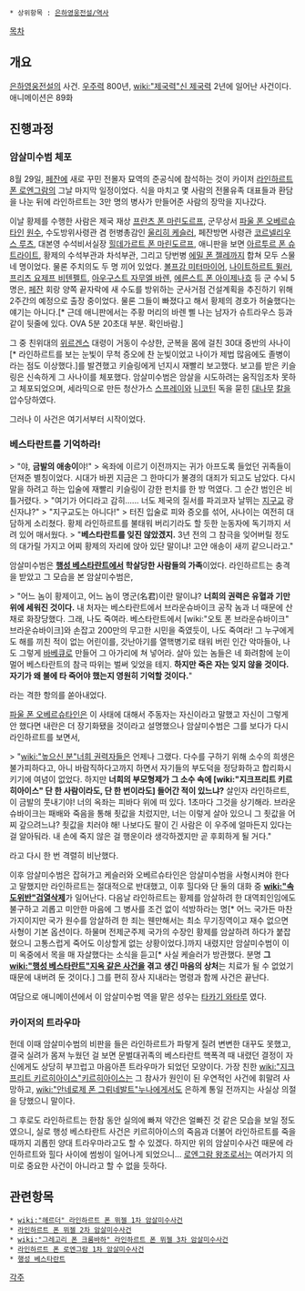  * 상위항목 : [[은하영웅전설/역사]]

[[목차]]

== 개요 ==
[[은하영웅전설]]의 사건. [[우주력]] 800년, [[wiki:"제국력"신 제국력]] 2년에 일어난 사건이다. 애니메이션은 89화

== 진행과정 ==
=== 암살미수범 체포 ===
8월 29일, [[페잔]]에 새로 꾸민 전몰자 묘역의 준공식에 참석하는 것이 카이저 [[라인하르트 폰 로엔그람]]의 그날 마지막 일정이었다. 식을 마치고 몇 사람의 전몰유족 대표들과 환담을 나눈 뒤에 라인하르트는 3만 명의 병사가 만들어준 사람의 장막을 지나갔다.

이날 황제를 수행한 사람은 제국 재상 [[프란츠 폰 마린도르프]], 군무상서 [[파울 폰 오베르슈타인]] [[원수]], 수도방위사령관 겸 헌병총감인 [[울리히 케슬러]], 페잔방면 사령관 [[코르넬리우스 루츠]], 대본영 수석비서실장 [[힐데가르트 폰 마린도르프]], 애니판을 보면 [[아르투르 폰 슈트라이트]], 황제의 수석부관과 차석부관, 그리고 당번병 [[에밀 폰 젤레]]까지 합쳐 모두 스물네 명이었다. 물론 주치의도 두 명 끼어 있었다.
[[볼프강 미터마이어]], [[나이트하르트 뮐러]], [[프리츠 요제프 비텐펠트]], [[아우구스트 자무엘 바렌]], [[에른스트 폰 아이제나흐]] 등 군 수뇌 5명은, [[페잔]] 회랑 양쪽 끝자락에 새 수도를 방위하는 군사거점 건설계획을 추진하기 위해 2주간의 예정으로 출장 중이었다. 물론 그들이 빠졌다고 해서 황제의 경호가 허술했다는 얘기는 아니다.[* 근데 애니판에서는 주황 머리의 바렌 삘 나는 남자가 슈트라우스 등과 같이 뒷줄에 있다. OVA 5분 20초대 부분. 확인바람.]

그 중 친위대의 [[위르겐스]] 대령이 거동이 수상한, 군복을 몸에 걸친 30대 중반의 사나이[* 라인하르트를 보는 눈빛이 무척 증오에 찬 눈빛이었고 나이가 제법 많음에도 졸병이라는 점도 이상했다.]를 발견했고 키슬링에게 넌지시 재빨리 보고했다. 보고를 받은 키슬링은 신속하게 그 사나이를 체포했다. 암살미수범은 암살을 시도하려는 움직임조차 못하고 체포되었으며, 세라믹으로 만든 청산가스 [[스프레이]]와 [[니코틴]] 독을 묻힌 [[대나무]] [[칼]]을 압수당하였다.

그러나 이 사건은 여기서부터 시작이었다.

=== 베스타란트를 기억하라! ===
> "야, '''금발의 애송이'''야!"
> 옥좌에 이르기 이전까지는 귀가 아프도록 들었던 귀족들이 던져준 별칭이었다. 시대가 바뀐 지금은 그 한마디가 불경의 대죄가 되고도 남았다. 다시 말을 하려고 하는 입술에 재빨리 키슬링이 강한 펀치를 한 방 먹였다. 그 순간 범인은 비틀거렸다.
> "여기가 어디라고 감히...... 너도 제국의 질서를 파괴코자 날뛰는 [[지구교]] 광신자냐?"
> "지구교도는 아니다!"
> 터진 입술로 피와 증오를 섞어, 사나이는 여전히 대담하게 소리쳤다. 황제 라인하르트를 불태워 버리기라도 할 듯한 눈동자에 독기까지 서려 있어 매서웠다.
> "'''베스타란트를 잊진 않았겠지.''' 3년 전의 그 참극을 잊어버릴 정도의 대가릴 가지고 어찌 황제의 자리에 앉아 있단 말이냐! 고얀 애송이 새끼 같으니라고."

암살미수범은 '''[[행성 베스타란트]]에서 학살당한 사람들의 가족'''이었다. 라인하르트는 충격을 받았고 그 모습을 본 암살미수범은, 

> "어느 놈이 황제이고, 어느 놈이 명군(名君)이란 말이냐? '''너희의 권력은 유혈과 기만 위에 세워진 것이다.''' 내 처자는 베스타란트에서 브라운슈바이크 공작 놈과 너 때문에 산 채로 화장당했다. 그래, 나도 죽여라. 베스타란트에서 [wiki:"오토 폰 브라운슈바이크" 브라운슈바이크]와 손잡고 200만의 무고한 시민을 죽였듯이, 나도 죽여라! 그 누구에게도 해를 끼친 적이 없는 어린이를, 갓난아기를 열핵병기로 태워 버린 인간 악마들아, 나도 그렇게 [[바베큐]]로 만들어 그 아가리에 쳐 넣어라. 살아 있는 놈들은 네 화려함에 눈이 멀어 베스타란트의 참극 따위는 벌써 잊었을 테지. '''하지만 죽은 자는 잊지 않을 것이다. 자기가 왜 불에 타 죽어야 했는지 영원히 기억할 것이다.'''"

라는 격한 항의를 쏟아내었다.

[[파울 폰 오베르슈타인]]은 이 사태에 대해서 주동자는 자신이라고 말했고 자신이 그렇게 안 했다면 내란은 더 장기화됐을 것이라고 설명했으나 암살미수범은 그를 보다가 다시 라인하르트를 보면서,

> "[[wiki:"높으신 분"너희 권력자]]들은 언제나 그랬다. 다수를 구하기 위해 소수의 희생은 불가피하다고, 아니 바람직하다고까지 하면서 자기들의 부도덕을 정당화하고 합리화시키기에 여념이 없었다. 하지만 '''너희의 부모형제가 그 소수 속에 [wiki:"지크프리트 키르히아이스" 단 한 사람이라도, 단 한 번이라도] 들어간 적이 있느냐?''' 살인자 라인하르트, 이 금발의 풋내기야! 너의 옥좌는 피바다 위에 떠 있다. 1초마다 그것을 상기해라. 브라운슈바이크는 패배와 죽음을 통해 죗값을 치렀지만, 너는 이렇게 살아 있으니 그 죗값을 어찌 갚으려느냐? 죗값을 치러야 해! 나보다도 팔이 긴 사람은 이 우주에 얼마든지 있다는 걸 알아둬라. 내 손에 죽지 않은 걸 행운이라 생각하겠지만 곧 후회하게 될 거다."

라고 다시 한 번 격렬히 비난했다.

이후 암살미수범은 잡혀가고 케슬러와 오베르슈타인은 암살미수범을 사형시켜야 한다고 말했지만 라인하르트는 절대적으로 반대했고, 이후 힐다와 단 둘의 대화 중 '''[[wiki:"속도위반"검열삭제]]'''가 일어난다. 다음날 라인하르트는 황제를 암살하려 한 대역죄인임에도 불구하고 괴롭고 미안한 마음에 그 병사를 조건 없이 석방하라는 명[* 어느 국가든 마찬가지이지만 국가 원수를 암살하려 한 죄는 웬만해서는 최소 무기징역이고 재수 없으면 사형이 기본 옵션이다. 하물며 전제군주제 국가의 수장인 황제를 암살하려 하다가 붙잡혔으니 고통스럽게 죽어도 이상할게 없는 상황이었다.]까지 내렸지만 암살미수범이 이미 옥중에서 목을 매 자살했다는 소식을 듣고[* 사실 케슬러가 방관했다. 분명 '''그 [[wiki:"행성 베스타란트"지옥 같은 사건]]을 겪고 생긴 마음의 상처'''는 치료가 될 수 없었기 때문에 내버려 둔 것이다.] 그를 편히 장사 지내라는 명령과 함께 사건은 끝난다.

여담으로 애니메이션에서 이 암살미수범 역을 맡은 성우는 [[타카기 와타루]] 였다.

=== 카이저의 트라우마 ===
헌데 이때 암살미수범의 비판을 들은 라인하르트가 파랗게 질려 변변한 대꾸도 못했고, 결국 실려가 몸져 누웠던 걸 보면 문벌대귀족의 베스타란트 핵폭격 때 내렸던 결정이 자신에게도 상당히 부끄럽고 마음아픈 트라우마가 되었던 모양이다. 가장 친한 [[wiki:"지크프리트 키르히아이스"키르히아이스]]는 그 참사가 원인이 된 우연적인 사건에 휘말려 사망하고, [[wiki:"안네로제 폰 그뤼네발트"누나]]에게서도 은하계 통일 전까지는 사실상 의절을 당했으니 말이다.

그 후로도 라인하르트는 한참 동안 실의에 빠져 약간은 얼빠진 것 같은 모습을 보일 정도였으니, 실로 행성 베스타란트 사건은 키르히아이스의 죽음과 더불어 라인하르트를 죽을 때까지 괴롭힌 양대 트라우마라고도 할 수 있겠다. 하지만 위의 암살미수사건 때문에 라인하르트와 힐다 사이에 썸씽이 일어나게 되었으니... [[로엔그람 왕조]]로서는 여러가지 의미로 중요한 사건이 아니라고 할 수 없을 듯하다.

== 관련항목 == 
 * [[wiki:"헤르더" 라인하르트 폰 뮈젤 1차 암살미수사건]]
 * [[라인하르트 폰 뮈젤 2차 암살미수사건]]
 * [[wiki:"그레고리 폰 크룸바하" 라인하르트 폰 뮈젤 3차 암살미수사건]]
 * [[라인하르트 폰 로엔그람 1차 암살미수사건]]
 * [[행성 베스타란트]]

[[각주]]
